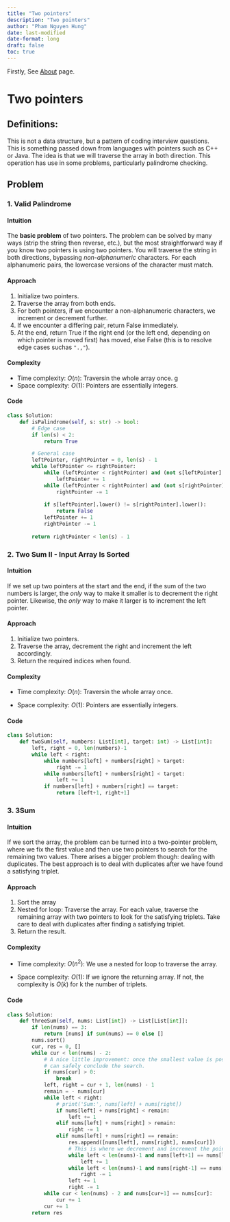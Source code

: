 ```yaml
---
title: "Two pointers"
description: "Two pointers"
author: "Pham Nguyen Hung"
date: last-modified
date-format: long
draft: false
toc: true
---
```

Firstly, See [About](https://h-notes-on-dsa.netlify.app/about.html) page.

# Two pointers

## Definitions:

This is not a data structure, but a pattern of coding interview questions. This is something passed down from languages with pointers such as C++ or Java. The idea is that we will traverse the array in both direction. This operation has use in some problems, particularly palindrome checking.

## Problem

### 1. Valid Palindrome

#### Intuition
<!-- Describe your first thoughts on how to solve this problem. -->
The **basic problem** of two pointers. The problem can be solved by many ways (strip the string then reverse, etc.), but the most straightforward way if you know two pointers is using two pointers. You will traverse the string in both directions, bypassing *non-alphanumeric* characters. For each alphanumeric pairs, the lowercase versions of the character must match.

#### Approach
<!-- Describe your approach to solving the problem. -->
1. Initialize two pointers.
2. Traverse the array from both ends.
3. For both pointers, if we encounter a non-alphanumeric characters, we increment or decrement further.
4. If we encounter a differing pair, return False immediately.
5. At the end, return True if the right end (or the left end, depending on which pointer is moved first) has moved, else False (this is to resolve edge cases suchas `".,"`).

#### Complexity
- Time complexity: 
<!-- Add your time complexity here, e.g. $$O(n)$$ -->
$O(n)$: Traversin the whole array once.
g
- Space complexity:
<!-- Add your space complexity here, e.g. $$O(n)$$ -->
$O(1)$: Pointers are essentially integers.

#### Code
```python
class Solution:
    def isPalindrome(self, s: str) -> bool:
        # Edge case
        if len(s) < 2:
            return True

        # General case
        leftPointer, rightPointer = 0, len(s) - 1
        while leftPointer <= rightPointer:
            while (leftPointer < rightPointer) and (not s[leftPointer].isalnum()):
                leftPointer += 1
            while (leftPointer < rightPointer) and (not s[rightPointer].isalnum()):
                rightPointer -= 1
            
            if s[leftPointer].lower() != s[rightPointer].lower():
                return False
            leftPointer += 1
            rightPointer -= 1
        
        return rightPointer < len(s) - 1
```

### 2. Two Sum II - Input Array Is Sorted

#### Intuition
<!-- Describe your first thoughts on how to solve this problem. -->
If we set up  two pointers at the start and the end, if the sum of the two numbers is larger, the *only* way to make it smaller is to decrement the right pointer. Likewise, the *only* way to make it larger is to increment the left pointer.

#### Approach
<!-- Describe your approach to solving the problem. -->
1. Initialize two pointers.
2. Traverse the array, decrement the right and increment the left accordingly.
3. Return the required indices when found.

#### Complexity
- Time complexity: 
<!-- Add your time complexity here, e.g. $$O(n)$$ -->
$O(n)$: Traversin the whole array once.

- Space complexity:
<!-- Add your space complexity here, e.g. $$O(n)$$ -->
$O(1)$: Pointers are essentially integers.

#### Code
```python
class Solution:
    def twoSum(self, numbers: List[int], target: int) -> List[int]:
        left, right = 0, len(numbers)-1
        while left < right:
            while numbers[left] + numbers[right] > target:
                right -= 1
            while numbers[left] + numbers[right] < target:
                left += 1
            if numbers[left] + numbers[right] == target:
                return [left+1, right+1]
```

### 3. 3Sum

#### Intuition
<!-- Describe your first thoughts on how to solve this problem. -->
If we sort the array, the problem can be turned into a two-pointer problem, where we fix the first value and then use two pointers to search for the remaining two values. There arises a bigger problem though: dealing with duplicates. The best approach is to deal with duplicates after we have found a satisfying triplet. 

#### Approach
<!-- Describe your approach to solving the problem. -->
1. Sort the array
2. Nested for loop: Traverse the array. For each value, traverse the remaining array with two pointers to look for the satisfying triplets. Take care to deal with duplicates after finding a satisfying triplet.
3. Return the result.

#### Complexity
- Time complexity:
<!-- Add your time complexity here, e.g. $$O(n)$$ -->
$O(n^2)$: We use a nested for loop to traverse the array.

- Space complexity:
<!-- Add your space complexity here, e.g. $$O(n)$$ -->
$O(1)$: If we ignore the returning array. If not, the complexity is $O(k)$ for k the number of triplets.

#### Code
```python
class Solution:
    def threeSum(self, nums: List[int]) -> List[List[int]]:
        if len(nums) == 3:
            return [nums] if sum(nums) == 0 else []
        nums.sort()
        cur, res = 0, []
        while cur < len(nums) - 2:
            # A nice little improvement: once the smallest value is positive, we
            # can safely conclude the search.
            if nums[cur] > 0:
                break
            left, right = cur + 1, len(nums) - 1
            remain = - nums[cur]
            while left < right:
                # print('Sum:', nums[left] + nums[right])
                if nums[left] + nums[right] < remain:
                    left += 1
                elif nums[left] + nums[right] > remain:
                    right -= 1
                elif nums[left] + nums[right] == remain:
                    res.append([nums[left], nums[right], nums[cur]])
                    # This is where we decrement and increment the pointers to deal with duplicates. 
                    while left < len(nums)-1 and nums[left+1] == nums[left]:
                        left += 1
                    while left < len(nums)-1 and nums[right-1] == nums[right]:
                        right -= 1
                    left += 1
                    right -= 1
            while cur < len(nums) - 2 and nums[cur+1] == nums[cur]:
                cur += 1
            cur += 1
        return res
```